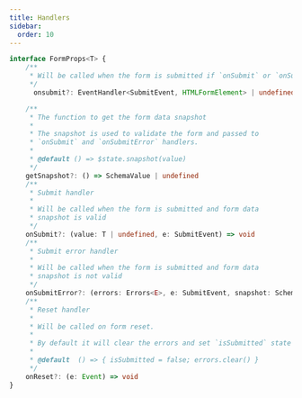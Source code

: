 ```yaml
---
title: Handlers
sidebar:
  order: 10
---
```


```typescript
interface FormProps<T> {
    /**
     * Will be called when the form is submitted if `onSubmit` or `onSubmitError` is not provided
     */
	  onsubmit?: EventHandler<SubmitEvent, HTMLFormElement> | undefined | null;

    /**
     * The function to get the form data snapshot
     * 
     * The snapshot is used to validate the form and passed to
     * `onSubmit` and `onSubmitError` handlers. 
     * 
     * @default () => $state.snapshot(value)
     */
    getSnapshot?: () => SchemaValue | undefined
    /**
     * Submit handler
     * 
     * Will be called when the form is submitted and form data
     * snapshot is valid
     */
    onSubmit?: (value: T | undefined, e: SubmitEvent) => void
    /**
     * Submit error handler
     * 
     * Will be called when the form is submitted and form data
     * snapshot is not valid
     */
    onSubmitError?: (errors: Errors<E>, e: SubmitEvent, snapshot: SchemaValue | undefined) => void
    /**
     * Reset handler
     * 
     * Will be called on form reset.
     * 
     * By default it will clear the errors and set `isSubmitted` state to `false`.
     * 
     * @default  () => { isSubmitted = false; errors.clear() }
     */
    onReset?: (e: Event) => void
}
```
